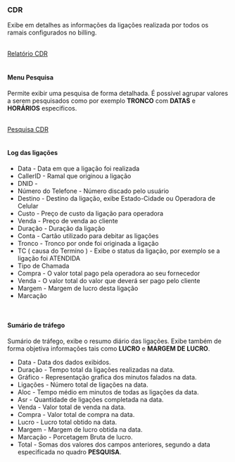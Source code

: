 === CDR ===
Exibe em detalhes as informações da ligações realizada por todos os ramais configurados no billing.


<br>
[[/images/cdr-1.png|Relatório CDR]]<br>
<br>

==== Menu Pesquisa ====

Permite exibir uma pesquisa de forma detalhada. É possível agrupar valores a serem pesquisados como por exemplo '''TRONCO''' com '''DATAS''' e '''HORÁRIOS''' especificos.

<br>
[[/images/cdr-2.png|Pesquisa CDR]]<br>
<br>

==== Log das ligações ====

* Data - Data em que a ligação foi realizada
* CallerID - Ramal que originou a ligação
* DNID -
* Número do Telefone - Número discado pelo usuário
* Destino - Destino da ligação, exibe Estado-Cidade ou Operadora de Celular
* Custo - Preço de custo da ligação para operadora
* Venda - Preço de venda ao cliente
* Duração - Duração da ligação
* Conta - Cartão utilizado para debitar as ligações
* Tronco - Tronco por onde foi originada a ligação
* TC ( causa do Termino ) - Exibe o status da ligação, por exemplo se a ligação foi ATENDIDA
* Tipo de Chamada
* Compra - O valor total pago pela operadora ao seu fornecedor
* Venda - O valor total do valor que deverá ser pago pelo cliente
* Margem - Margem de lucro desta ligação
* Marcação

<br>

==== Sumário de tráfego ====
Sumário de tráfego, exibe o resumo diário das ligações. Exibe também de forma objetiva informações tais como '''LUCRO''' e '''MARGEM DE LUCRO'''.

* Data - Data dos dados exibidos.
* Duração - Tempo total da ligações realizadas na data.
* Gráfico - Representação grafica dos minutos falados na data.
* Ligações - Número total de ligações na data.
* Aloc - Tempo médio em minutos de todas as ligações da data.
* Asr - Quantidade de ligações completada na data.
* Venda - Valor total de venda na data.
* Compra - Valor total de compra na data.
* Lucro - Lucro total obtido na data.
* Margem - Margem de lucro obtida na data.
* Marcação - Porcetagem Bruta de lucro.
* Total - Somas dos valores dos campos anteriores, segundo a data especificada no quadro '''PESQUISA'''.
